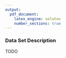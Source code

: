 ```yaml
---
output:
  pdf_document:
    latex_engine: xelatex
    number_sections: true
---
```


### Data Set Description

TODO

<!--
During this step, the data analyst examines the “gross” or “surface” properties of the acquired data and reports on the results, examining issues such as the format of the data, the quantity of the data, the number of records and fields in each table, the identities of the fields, and any other surface features of the data. The key question to ask is: Does the data acquired satisfy the relevant requirements? For instance, if age is an important field and the data does not reflect the entire age range, it may be wise to collect a different set of data. This step also provides a basic understanding of the data on which subsequent steps will build.
-->
